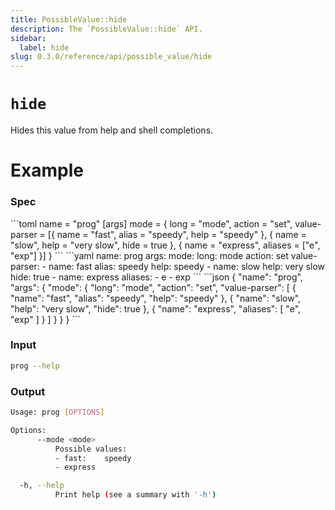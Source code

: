 ```yaml
---
title: PossibleValue::hide
description: The `PossibleValue::hide` API.
sidebar:
  label: hide
slug: 0.3.0/reference/api/possible_value/hide
---
```



# `hide` <LinkButton href="https://docs.rs/clap/latest/clap/builder/struct.PossibleValue.html#method.hide" icon="open-book" variant="minimal" />

<Badge text="since 0.1.0" size="small" />

Hides this value from help and shell completions.

# Example

### Spec

<Tabs syncKey="format">
  <TabItem label="TOML">
    ```toml
    name = "prog"
    [args]
    mode = { long = "mode", action = "set", value-parser = [{ name = "fast", alias = "speedy", help = "speedy" }, { name = "slow", help = "very slow", hide = true }, { name = "express", aliases = ["e", "exp"] }] }
    ```
  </TabItem>

  <TabItem label="YAML">
    ```yaml
    name: prog
    args:
      mode:
        long: mode
        action: set
        value-parser:
        - name: fast
          alias: speedy
          help: speedy
        - name: slow
          help: very slow
          hide: true
        - name: express
          aliases:
          - e
          - exp
    ```
  </TabItem>

  <TabItem label="JSON">
    ```json
    {
      "name": "prog",
      "args": {
        "mode": {
          "long": "mode",
          "action": "set",
          "value-parser": [
            {
              "name": "fast",
              "alias": "speedy",
              "help": "speedy"
            },
            {
              "name": "slow",
              "help": "very slow",
              "hide": true
            },
            {
              "name": "express",
              "aliases": [
                "e",
                "exp"
              ]
            }
          ]
        }
      }
    }
    ```
  </TabItem>
</Tabs>

### Input

```bash
prog --help
```

### Output

```bash
Usage: prog [OPTIONS]

Options:
      --mode <mode>
          Possible values:
          - fast:    speedy
          - express

  -h, --help
          Print help (see a summary with '-h')
```
